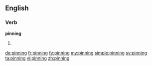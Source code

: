 ==English==

===Verb===
'''pinning'''

# {{present participle of|pin}}

[[de:pinning]]
[[fr:pinning]]
[[fy:pinning]]
[[my:pinning]]
[[simple:pinning]]
[[sv:pinning]]
[[ta:pinning]]
[[vi:pinning]]
[[zh:pinning]]